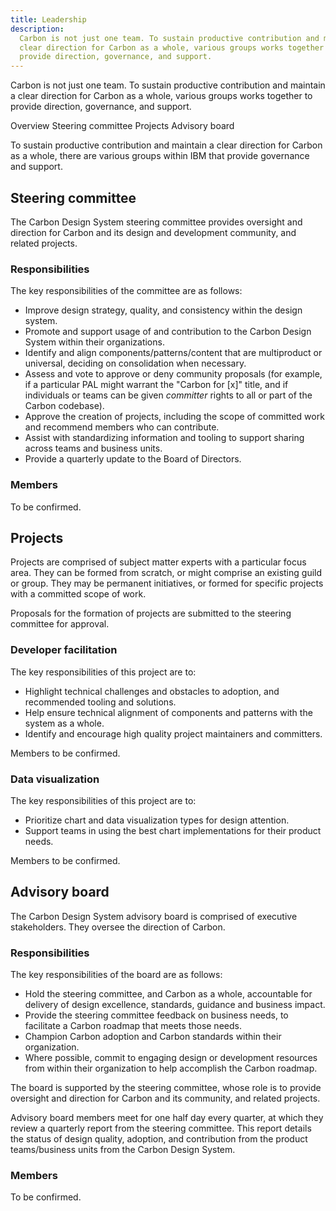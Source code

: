 ```yaml
---
title: Leadership
description:
  Carbon is not just one team. To sustain productive contribution and maintain a
  clear direction for Carbon as a whole, various groups works together to
  provide direction, governance, and support.
---
```


<PageDescription>

Carbon is not just one team. To sustain productive contribution and maintain a
clear direction for Carbon as a whole, various groups works together to provide
direction, governance, and support.

</PageDescription>

<AnchorLinks>
  <AnchorLink>Overview</AnchorLink>
  <AnchorLink>Steering committee</AnchorLink>
  <AnchorLink>Projects</AnchorLink>
  <AnchorLink>Advisory board</AnchorLink>

</AnchorLinks>

To sustain productive contribution and maintain a clear direction for Carbon as
a whole, there are various groups within IBM that provide governance and
support.

## Steering committee

The Carbon Design System steering committee provides oversight and direction for
Carbon and its design and development community, and related projects.

### Responsibilities

The key responsibilities of the committee are as follows:

- Improve design strategy, quality, and consistency within the design system.
- Promote and support usage of and contribution to the Carbon Design System
  within their organizations.
- Identify and align components/patterns/content that are multiproduct or
  universal, deciding on consolidation when necessary.
- Assess and vote to approve or deny community proposals (for example, if a
  particular PAL might warrant the "Carbon for [x]" title, and if individuals or
  teams can be given _committer_ rights to all or part of the Carbon codebase).
- Approve the creation of projects, including the scope of committed work and
  recommend members who can contribute.
- Assist with standardizing information and tooling to support sharing across
  teams and business units.
- Provide a quarterly update to the Board of Directors.

### Members

To be confirmed.

## Projects

Projects are comprised of subject matter experts with a particular focus area.
They can be formed from scratch, or might comprise an existing guild or group.
They may be permanent initiatives, or formed for specific projects with a
committed scope of work.

Proposals for the formation of projects are submitted to the steering committee
for approval.

### Developer facilitation

The key responsibilities of this project are to:

- Highlight technical challenges and obstacles to adoption, and recommended
  tooling and solutions.
- Help ensure technical alignment of components and patterns with the system as
  a whole.
- Identify and encourage high quality project maintainers and committers.

Members to be confirmed.

### Data visualization

The key responsibilities of this project are to:

- Prioritize chart and data visualization types for design attention.
- Support teams in using the best chart implementations for their product needs.

Members to be confirmed.

## Advisory board

The Carbon Design System advisory board is comprised of executive stakeholders.
They oversee the direction of Carbon.

### Responsibilities

The key responsibilities of the board are as follows:

- Hold the steering committee, and Carbon as a whole, accountable for delivery
  of design excellence, standards, guidance and business impact.
- Provide the steering committee feedback on business needs, to facilitate a
  Carbon roadmap that meets those needs.
- Champion Carbon adoption and Carbon standards within their organization.
- Where possible, commit to engaging design or development resources from within
  their organization to help accomplish the Carbon roadmap.

The board is supported by the steering committee, whose role is to provide
oversight and direction for Carbon and its community, and related projects.

Advisory board members meet for one half day every quarter, at which they review
a quarterly report from the steering committee. This report details the status
of design quality, adoption, and contribution from the product teams/business
units from the Carbon Design System.

### Members

To be confirmed.

